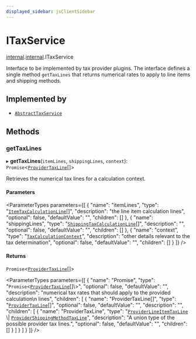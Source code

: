 ```yaml
---
displayed_sidebar: jsClientSidebar
---
```



# ITaxService

[internal](../../admin_discounts/modules/admin_discounts.internal.mdx).[internal](../modules/admin_discounts.internal.internal.mdx).ITaxService

Interface to be implemented by tax provider plugins. The interface defines a
single method `getTaxLines` that returns numerical rates to apply to line
items and shipping methods.

## Implemented by

- [`AbstractTaxService`](../classes/admin_discounts.internal.internal.AbstractTaxService.mdx)

## Methods

### getTaxLines

▸ **getTaxLines**(`itemLines`, `shippingLines`, `context`): `Promise`<[`ProviderTaxLine`](../../admin_discounts/modules/admin_discounts.internal.mdx#providertaxline)[]\>

Retrieves the numerical tax lines for a calculation context.

#### Parameters

<ParameterTypes parameters={[
  {
    "name": "itemLines",
    "type": "[`ItemTaxCalculationLine`](../modules/admin_discounts.internal.internal.mdx#itemtaxcalculationline)[]",
    "description": "the line item calculation lines",
    "optional": false,
    "defaultValue": "",
    "children": []
  },
  {
    "name": "shippingLines",
    "type": "[`ShippingTaxCalculationLine`](../modules/admin_discounts.internal.internal.mdx#shippingtaxcalculationline)[]",
    "description": "",
    "optional": false,
    "defaultValue": "",
    "children": []
  },
  {
    "name": "context",
    "type": "[`TaxCalculationContext`](../modules/admin_discounts.internal.internal.mdx#taxcalculationcontext)",
    "description": "other details relevant to the tax determination",
    "optional": false,
    "defaultValue": "",
    "children": []
  }
]} />

#### Returns

`Promise`<[`ProviderTaxLine`](../../admin_discounts/modules/admin_discounts.internal.mdx#providertaxline)[]\>

<ParameterTypes parameters={[
  {
    "name": "Promise",
    "type": "`Promise`<[`ProviderTaxLine`](../../admin_discounts/modules/admin_discounts.internal.mdx#providertaxline)[]\\>",
    "optional": false,
    "defaultValue": "",
    "description": "numerical tax rates that should apply to the provided calculation\n  lines",
    "children": [
      {
        "name": "ProviderTaxLine[]",
        "type": "[`ProviderTaxLine`](../../admin_discounts/modules/admin_discounts.internal.mdx#providertaxline)[]",
        "optional": false,
        "defaultValue": "",
        "description": "",
        "children": [
          {
            "name": "ProviderTaxLine",
            "type": "[`ProviderLineItemTaxLine`](../../admin_discounts/modules/admin_discounts.internal.mdx#providerlineitemtaxline) \\| [`ProviderShippingMethodTaxLine`](../../admin_discounts/modules/admin_discounts.internal.mdx#providershippingmethodtaxline)",
            "description": "A union type of the possible provider tax lines.",
            "optional": false,
            "defaultValue": "",
            "children": []
          }
        ]
      }
    ]
  }
]} />

